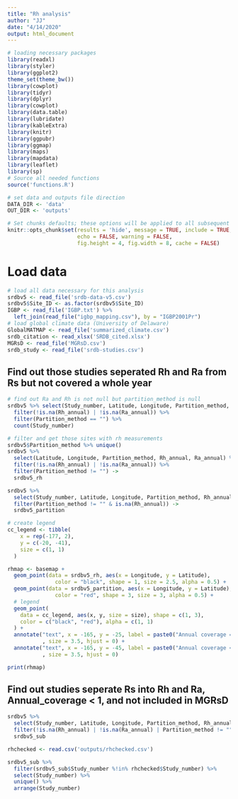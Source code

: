 ```yaml
---
title: "Rh analysis"
author: "JJ"
date: "4/14/2020"
output: html_document
---
```


```r
# loading necessary packages
library(readxl)
library(styler)
library(ggplot2)
theme_set(theme_bw())
library(cowplot)
library(tidyr)
library(dplyr)
library(cowplot)
library(data.table)
library(lubridate)
library(kableExtra)
library(knitr)
library(ggpubr)
library(ggmap)
library(maps)
library(mapdata)
library(leaflet)
library(sp)
# Source all needed functions
source('functions.R')

# set data and outputs file direction
DATA_DIR <- 'data'
OUT_DIR <- 'outputs'

# Set chunks defaults; these options will be applied to all subsequent chunks
knitr::opts_chunk$set(results = 'hide', message = TRUE, include = TRUE, 
                      echo = FALSE, warning = FALSE,
                      fig.height = 4, fig.width = 8, cache = FALSE)
```

# Load data
```r
# load all data necessary for this analysis
srdbv5 <- read_file('srdb-data-v5.csv')
srdbv5$Site_ID <- as.factor(srdbv5$Site_ID)
IGBP <- read_file('IGBP.txt') %>% 
  left_join(read_file("igbp_mapping.csv"), by = "IGBP2001Pr")
# load global climate data (University of Delaware)
GlobalMATMAP <- read_file('summarized_climate.csv')
srdb_citation <- read_xlsx('SRDB_cited.xlsx')
MGRsD <- read_file('MGRsD.csv')
srdb_study <- read_file('srdb-studies.csv')
```

## Find out those studies seperated Rh and Ra from Rs but not covered a whole year
```r
# find out Ra and Rh is not null but partition_method is null
srdbv5 %>% select(Study_number, Latitude, Longitude, Partition_method, Rh_annual, Ra_annual) %>% 
  filter(!is.na(Rh_annual) | !is.na(Ra_annual)) %>% 
  filter(Partition_method == "") %>% 
  count(Study_number)

# filter and get those sites with rh measurements
srdbv5$Partition_method %>% unique()
srdbv5 %>% 
  select(Latitude, Longitude, Partition_method, Rh_annual, Ra_annual) %>% 
  filter(!is.na(Rh_annual) | !is.na(Ra_annual)) %>% 
  filter(Partition_method != "") ->
  srdbv5_rh

srdbv5 %>% 
  select(Study_number, Latitude, Longitude, Partition_method, Rh_annual) %>% 
  filter(Partition_method != "" & is.na(Rh_annual)) ->
  srdbv5_partition

# create legend
cc_legend <- tibble(
    x = rep(-177, 2),
    y = c(-20, -41),
    size = c(1, 1)
  )

rhmap <- basemap +
  geom_point(data = srdbv5_rh, aes(x = Longitude, y = Latitude), 
               color = "black", shape = 1, size = 2.5, alpha = 0.5) +
  geom_point(data = srdbv5_partition, aes(x = Longitude, y = Latitude), 
               color = "red", shape = 3, size = 3, alpha = 0.5) +
  # legend
  geom_point(
    data = cc_legend, aes(x, y, size = size), shape = c(1, 3),
    color = c("black", "red"), alpha = c(1, 1)
  ) +
  annotate("text", x = -165, y = -25, label = paste0("Annual coverage = 1\n(n = ", nrow(srdbv5_rh), ")")
           , size = 3.5, hjust = 0) +
  annotate("text", x = -165, y = -45, label = paste0("Annual coverage < 1\n(n = ", nrow(srdbv5_partition),")")
           , size = 3.5, hjust = 0)

print(rhmap)
```


## Find out studies seperate Rs into Rh and Ra, Annual_coverage < 1, and not included in MGRsD
```r
srdbv5 %>% 
  select(Study_number, Latitude, Longitude, Partition_method, Rh_annual, Ra_annual) %>% 
  filter(!is.na(Rh_annual) | !is.na(Ra_annual) | Partition_method != "") ->
  srdbv5_sub

rhchecked <- read.csv('outputs/rhchecked.csv')

srdbv5_sub %>% 
  filter(srdbv5_sub$Study_number %!in% rhchecked$Study_number) %>% 
  select(Study_number) %>% 
  unique() %>% 
  arrange(Study_number)

```